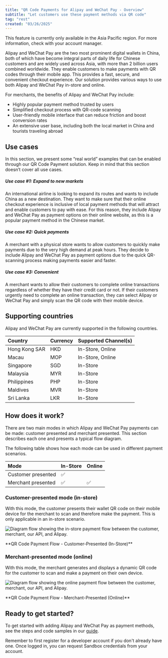 ```yaml
---
title: "QR Code Payments for Alipay and WeChat Pay - Overview"
subtitle: "Let customers use these payment methods via QR code"
tag: "rest"
created: "03/26/2025"
---
```


<Infobox>
This feature is currently only available in the Asia Pacific region. For more information, check with your account manager.
</Infobox>

Alipay and WeChat Pay are the two most prominent digital wallets in China, both of which have become integral parts of daily life for Chinese customers and are widely used across Asia, with more than 2 billion users combined worldwide. They enable customers to make payments with QR codes through their mobile app. This provides a fast, secure, and convenient checkout experience. Our solution provides various ways to use both Alipay and WeChat Pay in-store and online. 

For merchants, the benefits of Alipay and WeChat Pay include:

* Highly popular payment method trusted by users
* Simplified checkout process with QR-code scanning
* User-friendly mobile interface that can reduce friction and boost conversion rates
* An extensive user base, including both the local market in China and tourists traveling abroad 

## Use cases
In this section, we present some “real world” examples that can be enabled through our QR Code Payment solution. Keep in mind that this section doesn’t cover all use cases.

##### Use case #1: Expand to new markets

An international airline is looking to expand its routes and wants to include China as a new destination. They want to make sure that their online checkout experience is inclusive of local payment methods that will attract and enable customers to pay with ease. For this reason, they include Alipay and WeChat Pay as payment options on their online website, as this is a popular payment method in the Chinese market. 

##### Use case #2: Quick payments

A merchant with a physical store wants to allow customers to quickly make payments due to the very high demand at peak hours. They decide to include Alipay and WeChat Pay as payment options due to the quick QR-scanning process making payments easier and faster. 

##### Use case #3: Convenient

A merchant wants to allow their customers to complete online transactions regardless of whether they have their credit card or not. If their customers urgently need to complete an online transaction, they can select Alipay or WeChat Pay and simply scan the QR code with their mobile device. 

## Supporting countries

Alipay and WeChat Pay are currently supported in the following countries.

| Country | Currency | Supported Channel(s) |
| :---- | :---- | :---- |
| Hong Kong SAR | HKD | In-Store, Online |
| Macau | MOP | In-Store, Online |
| Singapore | SGD | In-Store |
| Malaysia | MYR | In-Store |
| Philippines | PHP | In-Store |
| Maldives | MVR | In-Store |
| Sri Lanka | LKR | In-Store |

## How does it work?

There are two main modes in which Alipay and WeChat Pay payments can be made: customer presented and merchant presented. This section describes each one and presents a typical flow diagram.

The following table shows how each mode can be used in different payment scenarios.

| Mode  | In-Store | Online |
| :---- | :---- | :---- |
| Customer presented | ✅ |  |
| Merchant presented | ✅ | ✅ |

### Customer-presented mode (in-store)

With this mode, the customer presents their wallet QR code on their mobile device for the merchant to scan and therefore make the payment. This is only applicable in an in-store scenario.  

![Diagram flow showing the in-store payment flow between the customer, merchant, our API, and Alipay.](/gh-assets/qr-code_flow-in-store.png)
<p style={{textAlign: "center"}}>**QR Code Payment Flow - Customer-Presented (In-Store)**</p>

### Merchant-presented mode (online) 

With this mode, the merchant generates and displays a dynamic QR code for the customer to scan and make a payment on their own device.

![Diagram flow showing the online payment flow between the customer, merchant, our API, and Alipay.](/gh-assets/qr-code_flow-online.png)
<p style={{textAlign: "center"}}>**QR Code Payment Flow - Merchant-Presented (Online)**</p>

## Ready to get started?

To get started with adding Alipay and WeChat Pay as payment methods, see the steps and code samples in our [guide](/docs/payments/payment-methods/qr-codes-guide).

<Infobox>
Remember to first register for a developer account if you don't already have one. Once logged in, you can request Sandbox credentials from your account.
</Infobox>

